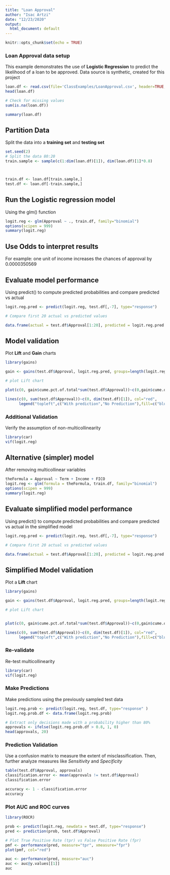 ```yaml
---
title: "Loan Approval"
author: "Isac Artzi"
date: "12/23/2020"
output:
  html_document: default
---
```


```r
knitr::opts_chunk$set(echo = TRUE)
```

### Loan Approval data setup

This example demonstrates the use of **Logistic Regression** to predict the likelihood of a loan to be approved. Data source is synthetic, created for this project

```r
loan.df <- read.csv(file='ClassExamples/LoanApproval.csv', header=TRUE, sep=',')
head(loan.df)

# Check for missing values
sum(is.na(loan.df))
```

```r

summary(loan.df)

```

## Partition Data

Split the data into a **training set** and **testing set**

```r
set.seed(2)
# Split the data 80:20
train.sample <- sample(c(1:dim(loan.df)[1]), dim(loan.df)[1]*0.8)



train.df <- loan.df[train.sample,]
test.df <- loan.df[-train.sample,]
```

## Run the Logistic regression model

Using the glm() function

```r

logit.reg <- glm(Approval ~ ., train.df, family="binomial")
options(scipen = 999)
summary(logit.reg)
```

## Use Odds to interpret results

For example: one unit of income increases the chances of approval by 0.0000350569

## Evaluate model performance

Using predict() to compute predicted probabilities and compare predicted vs actual

```r

logit.reg.pred <- predict(logit.reg, test.df[,-7], type="response")

# Compare first 20 actual vs predicted values

data.frame(actual = test.df$Approval[1:20], predicted = logit.reg.pred[1:20])
```

## Model validation

Plot  **Lift** and **Gain** charts

```r
library(gains)

gain <- gains(test.df$Approval, logit.reg.pred, groups=length(logit.reg.pred))

# plot Lift chart

plot(c(0, gain$cume.pct.of.total*sum(test.df$Approval))~c(0,gain$cume.obs), xlab="# records", ylab = "Cumulative Gain", main="Gain and Lift Chart", type="l", col="blue")

lines(c(0, sum(test.df$Approval))~c(0, dim(test.df)[1]), col="red", 
      legend("topleft",c("With prediction","No Prediction"),fill=c("blue","red")))
```

### Additional Validation

Verify the assumption of non-multicollinearity

```r
library(car)
vif(logit.reg)

```
## Alternative (simpler) model

After removing multicollinear variables

```r

theFormula = Approval ~ Term + Income + FICO
logit.reg <- glm(formula = theFormula, train.df, family="binomial")
options(scipen = 999)
summary(logit.reg)
```

## Evaluate simplified model performance

Using predict() to compute predicted probabilities and compare predicted vs actual in the simplified model

```r

logit.reg.pred <- predict(logit.reg, test.df[,-7], type="response")

# Compare first 20 actual vs predicted values

data.frame(actual = test.df$Approval[1:20], predicted = logit.reg.pred[1:20])
```

## Simplified Model validation

Plot a **Lift** chart

```r
library(gains)

gain <- gains(test.df$Approval, logit.reg.pred, groups=length(logit.reg.pred))

# plot Lift chart


plot(c(0, gain$cume.pct.of.total*sum(test.df$Approval))~c(0,gain$cume.obs), xlab="# records", ylab = "Cumulative Gain", main="Gain and Lift Chart", type="l", col="blue")

lines(c(0, sum(test.df$Approval))~c(0, dim(test.df)[1]), col="red", 
      legend("topleft",c("With prediction","No Prediction"),fill=c("blue","red")))
```

### Re-validate

Re-test multicollinearity

```r
library(car)
vif(logit.reg)
```

### Make Predictions

Make predictions using the previously sampled test data

```r

logit.reg.prob <- predict(logit.reg, test.df, type="response" )
logit.reg.prob.df <- data.frame(logit.reg.prob)

# Extract only decisions made with a probability higher than 80%
approvals <- ifelse(logit.reg.prob.df > 0.8, 1, 0)
head(approvals, 20)
```

### Prediction Validation

Use a confusion matrix to measure the extent of misclassification. Then, further analyze measures like *Sensitivity* and *Specificity*

```r
table(test.df$Approval, approvals)
classification.error <- mean(approvals != test.df$Approval)
classification.error

accuracy <- 1 - classification.error
accuracy

```
### Plot AUC and ROC curves

```r
library(ROCR)

prob <- predict(logit.reg, newdata = test.df, type="response")
pred <- prediction(prob, test.df$Approval)

# Plot True Positive Rate (tpr) vs False Positive Rate (fpr)
pmf <- performance(pred, measure="tpr", xmeasure="fpr")
plot(pmf, col="red")

auc <- performance(pred, measure="auc")
auc <- auc@y.values[[1]]
auc
```
